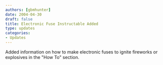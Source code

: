 ```yaml
---
authors: [gbmhunter]
date: 2004-04-30 
draft: false
title: Electronic Fuse Instructable Added
type: updates
categories:
- Updates
---
```



Added information on how to make electronic fuses to ignite fireworks or explosives in the "How To" section.
